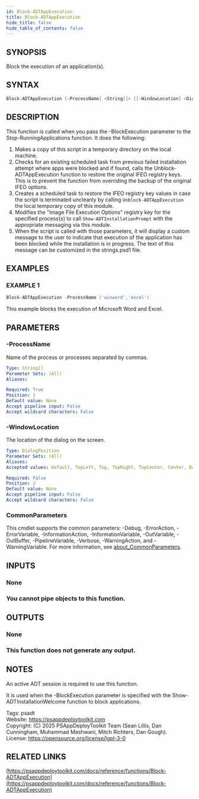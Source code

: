 ```yaml
---
id: Block-ADTAppExecution
title: Block-ADTAppExecution
hide_title: false
hide_table_of_contents: false
---
```


## SYNOPSIS

Block the execution of an application(s).

## SYNTAX

```powershell
Block-ADTAppExecution [-ProcessName] <String[]> [[-WindowLocation] <DialogPosition>] [<CommonParameters>]
```

## DESCRIPTION

This function is called when you pass the -BlockExecution parameter to the Stop-RunningApplications function.
It does the following:

1) Makes a copy of this script in a temporary directory on the local machine.
2) Checks for an existing scheduled task from previous failed installation attempt where apps were blocked and if found, calls the Unblock-ADTAppExecution function to restore the original IFEO registry keys.
This is to prevent the function from overriding the backup of the original IFEO options.
3) Creates a scheduled task to restore the IFEO registry key values in case the script is terminated uncleanly by calling `Unblock-ADTAppExecution` the local temporary copy of this module.
4) Modifies the "Image File Execution Options" registry key for the specified process(s) to call `Show-ADTInstallationPrompt` with the appropriate messaging via this module.
5) When the script is called with those parameters, it will display a custom message to the user to indicate that execution of the application has been blocked while the installation is in progress.
The text of this message can be customized in the strings.psd1 file.

## EXAMPLES

### EXAMPLE 1

```powershell
Block-ADTAppExecution -ProcessName ('winword','excel')
```

This example blocks the execution of Microsoft Word and Excel.

## PARAMETERS

### -ProcessName

Name of the process or processes separated by commas.

```yaml
Type: String[]
Parameter Sets: (All)
Aliases:

Required: True
Position: 1
Default value: None
Accept pipeline input: False
Accept wildcard characters: False
```

### -WindowLocation

The location of the dialog on the screen.

```yaml
Type: DialogPosition
Parameter Sets: (All)
Aliases:
Accepted values: Default, TopLeft, Top, TopRight, TopCenter, Center, BottomLeft, Bottom, BottomRight, BottomCenter

Required: False
Position: 2
Default value: None
Accept pipeline input: False
Accept wildcard characters: False
```

### CommonParameters

This cmdlet supports the common parameters: -Debug, -ErrorAction, -ErrorVariable, -InformationAction, -InformationVariable, -OutVariable, -OutBuffer, -PipelineVariable, -Verbose, -WarningAction, and -WarningVariable. For more information, see [about_CommonParameters](http://go.microsoft.com/fwlink/?LinkID=113216).

## INPUTS

### None

### You cannot pipe objects to this function.
## OUTPUTS

### None

### This function does not generate any output.
## NOTES
An active ADT session is required to use this function.

It is used when the -BlockExecution parameter is specified with the Show-ADTInstallationWelcome function to block applications.

Tags: psadt<br />
Website: https://psappdeploytoolkit.com<br />
Copyright: (C) 2025 PSAppDeployToolkit Team (Sean Lillis, Dan Cunningham, Muhammad Mashwani, Mitch Richters, Dan Gough).<br />
License: https://opensource.org/license/lgpl-3-0

## RELATED LINKS

[https://psappdeploytoolkit.com/docs/reference/functions/Block-ADTAppExecution](https://psappdeploytoolkit.com/docs/reference/functions/Block-ADTAppExecution)

